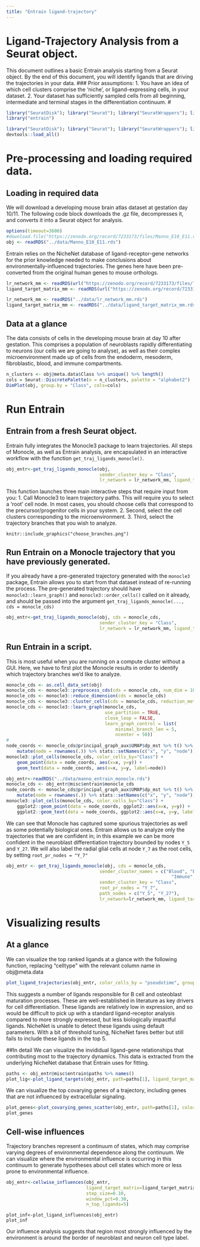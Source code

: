 ```yaml
---
title: "Entrain ligand-trajectory"
---
```

# Ligand-Trajectory Analysis from a Seurat object.
This document outlines a basic Entrain analysis starting from a Seurat object. By the end of this document, you will identify ligands that are driving the trajectories in your data.
### Prior assumptions:
1. You have an idea of which cell clusters comprise the 'niche', or ligand-expressing cells, in your dataset.
2. Your dataset has sufficiently sampled cells from all beginning, intermediate and terminal stages in the differentiation continuum.
#
```r
library("SeuratDisk"); library("Seurat"); library("SeuratWrappers"); library("dplyr");
library("entrain")
```
```r
library("SeuratDisk"); library("Seurat"); library("SeuratWrappers"); library("dplyr");
devtools::load_all()
```
# Pre-processing and loading required data.
## Loading in required data
We will download a developing mouse brain atlas dataset at gestation day 10/11. The following code block downloads the .gz file, decompresses it, and converts it into a Seurat object for analysis.
```r
options(timeout=3600)
#download.file("https://zenodo.org/record/7233173/files/Manno_E10_E11.rds", "../data/Manno_E10_E11.rds")
obj <- readRDS("../data/Manno_E10_E11.rds")
```

Entrain relies on the NicheNet database of ligand-receptor-gene networks for the prior knowledge needed to make conclusions about environmentally-influenced trajectories.
The genes here have been pre-converted from the original human genes to mouse orthologs.
```r
lr_network_mm <- readRDS(url("https://zenodo.org/record/7233173/files/lr_network_mm.rds")) #
ligand_target_matrix_mm <- readRDS(url("https://zenodo.org/record/7233173/files/ligand_target_matrix_mm.rds"))
```
```r
lr_network_mm <- readRDS("../data/lr_network_mm.rds")
ligand_target_matrix_mm <- readRDS("../data/ligand_target_matrix_mm.rds")
```

## Data at a glance
The data consists of cells in the developing mouse brain at day 10 after gestation. This comprises a population of neuroblasts rapidly differentiating to neurons (our cells we are going to analyse), as well as their complex microenvironment made up of cells from the endoderm, mesoderm, fibroblastic, blood, and immune compartments.
```r
n_clusters <- obj@meta.data$Class %>% unique() %>% length()
cols = Seurat::DiscretePalette(n = n_clusters, palette = "alphabet2")
DimPlot(obj, group.by = "Class", cols=cols)
```

# Run Entrain 
## Entrain from a fresh Seurat object.
Entrain fully integrates the Monocle3 package to learn trajectories. All steps of Monocle, as well as Entrain analysis, are encapsulated in an interactive workflow with the function `get_traj_ligands_monocle()`.

``` r
obj_entr<-get_traj_ligands_monocle(obj,
                                   sender_cluster_key = "Class",
                                   lr_network = lr_network_mm, ligand_target_matrix=ligand_target_matrix_mm)
```

This function launches three main interactive steps that require input from you:
1. Call Monocle3 to learn trajectory paths. This will require you to select a 'root' cell node. In most cases, you should choose cells that correspond to the precursor/progenitor cells in your system.
2. Second, select the cell clusters corresponding to the microenvironment.
3. Third, select the trajectory branches that you wish to analyze.
``` knitr
knitr::include_graphics("choose_branches.png")
```

## Run Entrain on a Monocle trajectory that you have previously generated.
  If you already have a pre-generated trajectory generated with the `monocle3` package, Entrain allows you to start from that dataset instead of re-running the process. The pre-generated trajectory should have `monocle3::learn_graph()` and `monocle3::order_cells()` called on it already, and should be passed into the argument `get_traj_ligands_monocle(..., cds = monocle_cds)`
``` r
obj_entr<-get_traj_ligands_monocle(obj, cds = monocle_cds,
                                   sender_cluster_key = "Class",
                                   lr_network = lr_network_mm, ligand_target_matrix=ligand_target_matrix_mm)
```


## Run Entrain in a script.
This is most useful when you are running on a compute cluster without a GUI. Here, we have to first plot the Monocle results in order to identify which trajectory branches we'd like to analyze.

``` r
monocle_cds <- as.cell_data_set(obj)
monocle_cds <- monocle3::preprocess_cds(cds = monocle_cds, num_dim = 10)
monocle_cds <- monocle3::reduce_dimension(cds = monocle_cds)
monocle_cds <- monocle3::cluster_cells(cds = monocle_cds, reduction_method = "UMAP")
monocle_cds <- monocle3::learn_graph(monocle_cds,
                                     use_partition = TRUE,
                                     close_loop = FALSE,
                                     learn_graph_control = list(
                                         minimal_branch_len = 5,
                                         ncenter = 50))
#
node_coords <- monocle_cds@principal_graph_aux$UMAP$dp_mst %>% t() %>% as.data.frame() %>%
    mutate(node = rownames(.)) %>% stats::setNames(c("x", "y", "node"))
monocle3::plot_cells(monocle_cds, color_cells_by="Class") +
    geom_point(data = node_coords, aes(x=x, y=y)) +
    geom_text(data = node_coords, aes(x=x, y=y, label=node))
```
``` r
obj_entr<-readRDS("../data/manno_entrain_monocle.rds")
monocle_cds <- obj_entr@misc$entrain$monocle_cds
node_coords <- monocle_cds@principal_graph_aux$UMAP$dp_mst %>% t() %>% as.data.frame() %>%
    mutate(node = rownames(.)) %>% stats::setNames(c("x", "y", "node"))
monocle3::plot_cells(monocle_cds, color_cells_by="Class") +
    ggplot2::geom_point(data = node_coords, ggplot2::aes(x=x, y=y)) +
    ggplot2::geom_text(data = node_coords, ggplot2::aes(x=x, y=y, label=node))
```
We can see that Monocle has captured some spurious trajectories as well as some potentially biological ones. Entrain allows us to analyze only the trajectories that we are confident in; in this example we can be more confident in the neuroblast differentiation trajectory bounded by nodes `Y_5` and `Y_27`.
We will also label the radial glial cells at node `Y_7` as the root cells, by setting `root_pr_nodes = "Y_7"`

``` r
obj_entr <- get_traj_ligands_monocle(obj, cds = monocle_cds,
                                   sender_cluster_names = c("Blood", "Endoderm", "Fibroblast",
                                                              "Immune", "Mesoderm"),
                                   sender_cluster_key = "Class",
                                   root_pr_nodes = "Y_7",
                                   path_nodes = c("Y_5", "Y_27"),
                                   lr_network=lr_network_mm, ligand_target_matrix=ligand_target_matrix_mm)
```


# Visualizing results

## At a glance
We can visualize the top ranked ligands at a glance with the following function, replacing "celltype" with the relevant column name in obj@meta.data

``` r
plot_ligand_trajectories(obj_entr, color_cells_by = "pseudotime", group_label_size=3)
```


This suggests a number of ligands responsible for B cell and osteoblast maturation processes. These are well-established in literature as key drivers for cell differentiation. These ligands are relatively low in expression, and so would be difficult to pick up with a standard ligand-receptor analysis compared to more strongly expressed, but less biologically impactful ligands. NicheNet is unable to detect these ligands using default parameters. With a bit of threshold tuning, NicheNet fares better but still fails to include these ligands in the top 5.

##In detail
We can visualize the invididual ligand-gene relationships that contributing most to the trajectory dynamics. This data is extracted from the underlying NicheNet database that Entrain uses for fitting.

``` r
paths <- obj_entr@misc$entrain$paths %>% names()
plot_lig<-plot_ligand_targets(obj_entr, path=paths[1], ligand_target_matrix = ligand_target_matrix_mm)
```

We can visualize the top covarying genes of a trajectory, including genes that are not influenced by extracellular signaling.

``` r
plot_genes<-plot_covarying_genes_scatter(obj_entr, path=paths[1], color_key="Class", n_top_genes = 10)
plot_genes
```

## Cell-wise influences
Trajectory branches represent a continuum of states, which may comprise varying degrees of environmental dependence along the continuum. We can visualize where the environmental influence is occurring in this continuum to generate hypotheses about cell states which more or less prone to environmental influence.

``` r
obj_entr<-cellwise_influences(obj_entr,
                              ligand_target_matrix=ligand_target_matrix_mm,
                              step_size=0.10,
                              window_pct=0.30,
                              n_top_ligands=5)
```
```Plot
plot_inf<-plot_ligand_influences(obj_entr)
plot_inf
```

Our influence analysis suggests that region most strongly influenced by the environment is around the border of neuroblast and neuron cell type label.

